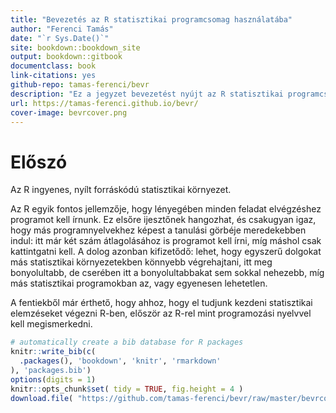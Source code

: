 ```yaml
--- 
title: "Bevezetés az R statisztikai programcsomag használatába"
author: "Ferenci Tamás"
date: "`r Sys.Date()`"
site: bookdown::bookdown_site
output: bookdown::gitbook
documentclass: book
link-citations: yes
github-repo: tamas-ferenci/bevr
description: "Ez a jegyzet bevezetést nyújt az R statisztikai programcsomag alapjaiba."
url: https://tamas-ferenci.github.io/bevr/
cover-image: bevrcover.png
---
```


# Előszó

Az R ingyenes, nyílt forráskódú statisztikai környezet.

Az R egyik fontos jellemzője, hogy lényegében minden feladat elvégzéshez programot kell írnunk. Ez elsőre ijesztőnek hangozhat, és csakugyan igaz, hogy más programnyelvekhez képest a tanulási görbéje meredekebben indul: itt már két szám átlagolásához is programot kell írni, míg máshol csak kattintgatni kell. A dolog azonban kifizetődő: lehet, hogy egyszerű dolgokat más statisztikai környezetekben könnyebb végrehajtani, itt meg bonyolultabb, de cserében itt a bonyolultabbakat sem sokkal nehezebb, míg más statisztikai programokban az, vagy egyenesen lehetetlen.

A fentiekből már érthető, hogy ahhoz, hogy el tudjunk kezdeni statisztikai elemzéseket végezni R-ben, először az R-rel mint programozási nyelvvel kell megismerkedni.

```r
# automatically create a bib database for R packages
knitr::write_bib(c(
  .packages(), 'bookdown', 'knitr', 'rmarkdown'
), 'packages.bib')
options(digits = 1)
knitr::opts_chunk$set( tidy = TRUE, fig.height = 4 )
download.file( "https://github.com/tamas-ferenci/bevr/raw/master/bevrcover.png", "./docs/bevrcover.png", mode = "wb" )
```
